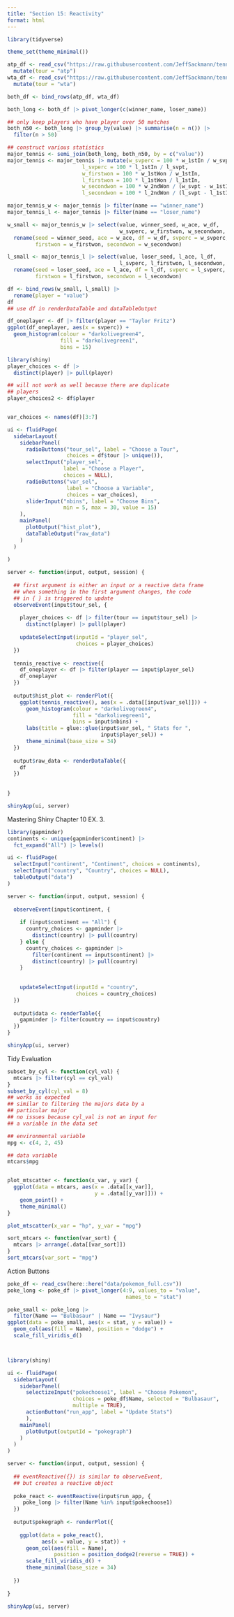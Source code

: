 ```yaml
---
title: "Section 15: Reactivity"
format: html
---
```


```r
library(tidyverse)

theme_set(theme_minimal())

atp_df <- read_csv("https://raw.githubusercontent.com/JeffSackmann/tennis_atp/master/atp_matches_2023.csv") |>
  mutate(tour = "atp")
wta_df <- read_csv("https://raw.githubusercontent.com/JeffSackmann/tennis_wta/master/wta_matches_2023.csv") |>
  mutate(tour = "wta")

both_df <- bind_rows(atp_df, wta_df)

both_long <- both_df |> pivot_longer(c(winner_name, loser_name))

## only keep players who have player over 50 matches
both_n50 <- both_long |> group_by(value) |> summarise(n = n()) |>
  filter(n > 50)

## construct various statistics
major_tennis <- semi_join(both_long, both_n50, by = c("value"))
major_tennis <- major_tennis |> mutate(w_svperc = 100 * w_1stIn / w_svpt,
                        l_svperc = 100 * l_1stIn / l_svpt,
                        w_firstwon = 100 * w_1stWon / w_1stIn,
                        l_firstwon = 100 * l_1stWon / l_1stIn,
                        w_secondwon = 100 * w_2ndWon / (w_svpt - w_1stIn),
                        l_secondwon = 100 * l_2ndWon / (l_svpt - l_1stIn))

major_tennis_w <- major_tennis |> filter(name == "winner_name")
major_tennis_l <- major_tennis |> filter(name == "loser_name")

w_small <- major_tennis_w |> select(value, winner_seed, w_ace, w_df,
                                    w_svperc, w_firstwon, w_secondwon, tour) |>
  rename(seed = winner_seed, ace = w_ace, df = w_df, svperc = w_svperc,
         firstwon = w_firstwon, secondwon = w_secondwon)

l_small <- major_tennis_l |> select(value, loser_seed, l_ace, l_df,
                                    l_svperc, l_firstwon, l_secondwon, tour) |>
  rename(seed = loser_seed, ace = l_ace, df = l_df, svperc = l_svperc,
         firstwon = l_firstwon, secondwon = l_secondwon)

df <- bind_rows(w_small, l_small) |>
  rename(player = "value")
df
## use df in renderDataTable and dataTableOutput
```

```r
df_oneplayer <- df |> filter(player == "Taylor Fritz")
ggplot(df_oneplayer, aes(x = svperc)) +
  geom_histogram(colour = "darkolivegreen4",
                 fill = "darkolivegreen1",
                 bins = 15)
```

```r
library(shiny)
player_choices <- df |>
  distinct(player) |> pull(player)

## will not work as well because there are duplicate
## players
player_choices2 <- df$player


var_choices <- names(df)[3:7]

ui <- fluidPage(
  sidebarLayout(
    sidebarPanel(
      radioButtons("tour_sel", label = "Choose a Tour",
                   choices = df$tour |> unique()),
      selectInput("player_sel",
                  label = "Choose a Player",
                  choices = NULL),
      radioButtons("var_sel",
                   label = "Choose a Variable",
                   choices = var_choices),
      sliderInput("nbins", label = "Choose Bins",
                  min = 5, max = 30, value = 15)
    ),
    mainPanel(
      plotOutput("hist_plot"),
      dataTableOutput("raw_data")
    )
  )
  
)

server <- function(input, output, session) {
  
  ## first argument is either an input or a reactive data frame
  ## when something in the first argument changes, the code
  ## in { } is triggered to update
  observeEvent(input$tour_sel, {
    
    player_choices <- df |> filter(tour == input$tour_sel) |>
      distinct(player) |> pull(player)
    
    updateSelectInput(inputId = "player_sel",
                      choices = player_choices)
  })
  
  tennis_reactive <- reactive({
    df_oneplayer <- df |> filter(player == input$player_sel)
    df_oneplayer
  })
  
  output$hist_plot <- renderPlot({
    ggplot(tennis_reactive(), aes(x = .data[[input$var_sel]])) +
      geom_histogram(colour = "darkolivegreen4",
                     fill = "darkolivegreen1",
                     bins = input$nbins) +
      labs(title = glue::glue(input$var_sel, " Stats for ",
                              input$player_sel)) +
      theme_minimal(base_size = 34)
  })
  
  output$raw_data <- renderDataTable({
    df
  })
    
  
}

shinyApp(ui, server)
```

Mastering Shiny Chapter 10 EX. 3.

```r
library(gapminder)
continents <- unique(gapminder$continent) |>
  fct_expand("All") |> levels()

ui <- fluidPage(
  selectInput("continent", "Continent", choices = continents), 
  selectInput("country", "Country", choices = NULL),
  tableOutput("data")
)

server <- function(input, output, session) {
  
  observeEvent(input$continent, {
    
    if (input$continent == "All") {
      country_choices <- gapminder |>
        distinct(country) |> pull(country)
    } else {
      country_choices <- gapminder |>
        filter(continent == input$continent) |>
        distinct(country) |> pull(country)
    }
    
    
    updateSelectInput(inputId = "country",
                      choices = country_choices)
  })
  
  output$data <- renderTable({
    gapminder |> filter(country == input$country)
  })
}

shinyApp(ui, server)

```

Tidy Evaluation

```r
subset_by_cyl <- function(cyl_val) {
  mtcars |> filter(cyl == cyl_val)
}
subset_by_cyl(cyl_val = 8)
## works as expected 
## similar to filtering the majors data by a 
## particular major
## no issues because cyl_val is not an input for 
## a variable in the data set

## environmental variable
mpg <- c(4, 2, 45)

## data variable
mtcars$mpg


plot_mtscatter <- function(x_var, y_var) {
  ggplot(data = mtcars, aes(x = .data[[x_var]],
                            y = .data[[y_var]])) +
    geom_point() +
    theme_minimal()
}

plot_mtscatter(x_var = "hp", y_var = "mpg")

sort_mtcars <- function(var_sort) {
  mtcars |> arrange(.data[[var_sort]])
}
sort_mtcars(var_sort = "mpg")
```

Action Buttons

```r
poke_df <- read_csv(here::here("data/pokemon_full.csv"))
poke_long <- poke_df |> pivot_longer(4:9, values_to = "value", 
                                      names_to = "stat")

poke_small <- poke_long |>
  filter(Name == "Bulbasaur" | Name == "Ivysaur")
ggplot(data = poke_small, aes(x = stat, y = value)) +
  geom_col(aes(fill = Name), position = "dodge") +
  scale_fill_viridis_d()



library(shiny)

ui <- fluidPage(
  sidebarLayout(
    sidebarPanel(
      selectizeInput("pokechoose1", label = "Choose Pokemon",
                     choices = poke_df$Name, selected = "Bulbasaur",
                     multiple = TRUE),
      actionButton("run_app", label = "Update Stats")
      ),
    mainPanel(
      plotOutput(outputId = "pokegraph")
    )
  )
)

server <- function(input, output, session) {
  
  ## eventReactive({}) is similar to observeEvent,
  ## but creates a reactive object
  
  poke_react <- eventReactive(input$run_app, {
     poke_long |> filter(Name %in% input$pokechoose1) 
  })
  
  output$pokegraph <- renderPlot({
    
    ggplot(data = poke_react(),
           aes(x = value, y = stat)) +
      geom_col(aes(fill = Name),
               position = position_dodge2(reverse = TRUE)) +
      scale_fill_viridis_d() +
      theme_minimal(base_size = 34)
    
  })
  
}

shinyApp(ui, server)
```